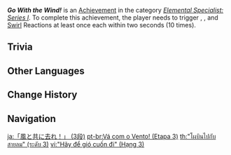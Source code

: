 {{Achievement Infobox
|title        = Go With the Wind!
|id           = 82024
|order id     = 2024
|category     = Elemental Specialist: Series I
|description  = Trigger {{Cryo}}, {{Hydro}}, {{Pyro}} and {{Electro}} [[Swirl]] Reactions at least once each within 2s (×10).
|requirements = 
|primogems    = 20
|tracking     = Tracks the number of times these reactions were triggered within 2 seconds.
|topic        = 
|set          = Go With the Wind!
|tier         = 3
|tiers_total  = 3
}}
'''''Go With the Wind!''''' is an [[Achievement]] in the category ''[[Elemental Specialist: Series I]]''. To complete this achievement, the player needs to trigger {{Cryo}}, {{Hydro}}, {{Pyro}} and {{Electro}} [[Swirl]] Reactions at least once each within two seconds (10 times).

==Trivia==
{{Transclude|Go With the Wind!|Trivia}}
<!--
==Video Guides==
{{EVT
|video1   = 
|caption1 = 
}}
-->
==Other Languages==
{{Other Languages|Transclude=Go With the Wind!}}

==Change History==
{{Change History|1.0}}
<!--
==References==
{{Reflist}}
-->
==Navigation==
{{Achievement Navbox}}

[[ja:「風と共に去れ！」 (3段)]]
[[pt-br:Vá com o Vento! (Etapa 3)]]
[[th:"โผบินไปกับสายลม" (ระดับ 3)]]
[[vi:"Hãy để gió cuốn đi" (Hạng 3)]]
